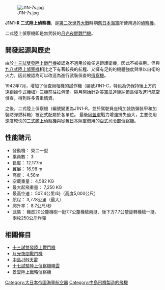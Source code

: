 [[File:J1N-7s.jpg|thumb]]

'''J1N1-R 二式陸上偵察機'''，是[[第二次世界大戰|第二次世界大戰]]時期[[大日本帝國海軍|舊日本海軍]]所使用過的[[偵察機|偵察機]]。

二式陸上偵察機即是無武裝的[[月光夜間戰鬥機|月光夜間戰鬥機]]。

==開發起源與歷史==

由於[[十三試雙發陸上戰鬥機|十三試雙發陸上戰鬥機]]被認為不適用於擔任遠距護衛機，因此不被採用。但與[[九八式陸上偵察機|九八式陸上偵察機]]相比之下有著較長的航程、又擁有足夠的機體強度與堪以自衛的火力，因此被認為可以改造為進行武裝偵查的[[偵察機|偵察機]]。

1942年7月，增加了偵查用相機的試作機（編號J1N1-C，特色為仍保持後上方的遠距操作式機槍）三機前往[[拉包爾|拉包爾]]。隔月開始針對[[美軍|美軍]][[瓜達康納爾島|瓜達康納爾島]]侵攻進行航空偵查，得到許多貴重情資。

之後，二式陸上偵察機（編號變更為J1N1-R，並於駕駛員座椅加裝防彈裝甲和加裝防彈燃料箱）被正式配屬於各單位。
最後因[[盟軍|盟軍]]戰力增強損失過大，主要使用速度較快的[[彗星俯衝轟炸機|二式艦上偵察機]]與從[[大日本帝國陸軍|舊日本陸軍]]借用的[[百式司令部偵察機|百式司令部偵察機]]。

==性能諸元==

*發動機： 榮二一型
*乘員數： 3
*長度： 12.177m
*翼展： 16.98 m
*高度： 4.56m
*空載重量： 4,582 KG
*最大起飛重量： 7,250 KG
*最高空速： 507.4公里/時（高度5,000公尺）
*航程： 3,778公里（最大）
*爬升率： 8.7公尺/秒
*武裝： 機首20公釐機砲一挺7.7公釐機槍兩挺、後下方7.7公釐旋轉機槍一挺、兩枚250公斤炸彈

==相關條目==
*[[十三試雙發陸上戰鬥機|十三試雙發陸上戰鬥機]]
*[[月光夜間戰鬥機|月光夜間戰鬥機]]
*[[天雷戰鬥機|中島J5N天雷]]
*[[曉雲陸上偵察機|十七試驗陸上偵察機曉雲]]
*[[景雲陸上偵察機|景雲陸上戰略偵察機]]

{{大日本帝国海军航空器}}

[[Category:大日本帝國海軍航空器|Category:大日本帝國海軍航空器]]
[[Category:中島飛機製造的飛機|Category:中島飛機製造的飛機]]